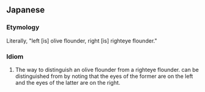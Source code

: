 ==Japanese==
{{ja-kanjitab|ひだり|ひらめ|みぎ|かれい|yomi=k}}

===Etymology===
Literally, "left [is] olive flounder, right [is] righteye flounder."

===Idiom===
{{ja-pos|ひだり ひらめ みぎ かれい|idiom}}

# The way to distinguish an olive flounder from a righteye flounder. {{ja-r|鮃|ひらめ|gloss=olive flounder}} can be distinguished from {{ja-r|鰈|かれい|gloss=righteye flounder}} by noting that the eyes of the former are on the left and the eyes of the latter are on the right.